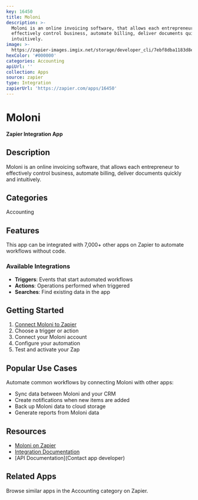 ```yaml
---
key: 16450
title: Moloni
description: >-
  Moloni is an online invoicing software, that allows each entrepreneur to
  effectively control business, automate billing, deliver documents quickly and
  intuitively.
image: >-
  https://zapier-images.imgix.net/storage/developer_cli/7ebf8dba1183d8e1b8de7e7ccb7e6f65_3.png?auto=format%2Ccompress&ixlib=python-3.0.0&q=50
hexColor: '#000000'
categories: Accounting
apiUrl: ''
collection: Apps
source: zapier
type: Integration
zapierUrl: 'https://zapier.com/apps/16450'
---
```

# Moloni

**Zapier Integration App**

## Description

Moloni is an online invoicing software, that allows each entrepreneur to effectively control business, automate billing, deliver documents quickly and intuitively.

## Categories

Accounting

## Features

This app can be integrated with 7,000+ other apps on Zapier to automate workflows without code.

### Available Integrations

- **Triggers**: Events that start automated workflows
- **Actions**: Operations performed when triggered
- **Searches**: Find existing data in the app

## Getting Started

1. [Connect Moloni to Zapier](https://zapier.com/apps/16450)
2. Choose a trigger or action
3. Connect your Moloni account
4. Configure your automation
5. Test and activate your Zap

## Popular Use Cases

Automate common workflows by connecting Moloni with other apps:

- Sync data between Moloni and your CRM
- Create notifications when new items are added
- Back up Moloni data to cloud storage
- Generate reports from Moloni data

## Resources

- [Moloni on Zapier](https://zapier.com/apps/16450)
- [Integration Documentation](https://zapier.com/apps/16450/integrations)
- [API Documentation](Contact app developer)

## Related Apps

Browse similar apps in the Accounting category on Zapier.
